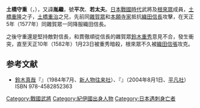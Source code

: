 '''土橋守重'''（{{lang|ja|つちばし もりしげ}}，{{bd|？||1582年}}），又諱'''胤繼'''，號'''平次'''、'''若太夫'''。[[日本戰國時代|日本戰國時代]]武將及[[根來眾|根來眾]]成員，[[土橋重隆|土橋重隆]]之子，[[土橋重治|土橋重治]]之兄，先前同[[雜賀眾|雜賀眾]]和[[石山本願寺|本願寺家]]抵抗[[織田信長|織田信長]]攻擊，在天正5年（1577年）同雜賀眾一同降服織田信長。

之後守重還是堅持敵對信長，和貫徹順從信長的雜賀眾[[鈴木重秀|鈴木重秀]]意見不合，發生衝突，直至天正10年（1582年）1月23日被重秀暗殺，根來眾不久被[[織田信張|織田信張]]攻克。

== 参考文献 ==
* [[鈴木真哉|鈴木真哉]]『{{lang|ja|紀州雑賀衆鈴木一族}}』（1984年7月、[[新人物往来社|新人物往来社]]）、『{{lang|ja|戦国鉄砲・傭兵隊―天下人に逆らった紀州雑賀衆}}』（2004年8月1日、[[平凡社|平凡社]]）ISBN 978-4582852363

{{DEFAULTSORT:tsuchibashi morishige}}
[[Category:戰國武將|Category:戰國武將]]
[[Category:紀伊國出身人物|Category:紀伊國出身人物]]
[[Category:日本遇刺身亡者|Category:日本遇刺身亡者]]
{{japan-bio-stub}}